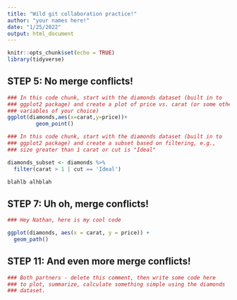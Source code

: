 ```yaml
---
title: "Wild git collaboration practice!"
author: "your names here!"
date: "1/25/2022"
output: html_document
---
```


```r
knitr::opts_chunk$set(echo = TRUE)
library(tidyverse)
```

## STEP 5: No merge conflicts!

```r
### In this code chunk, start with the diamonds dataset (built in to
### ggplot2 package) and create a plot of price vs. carat (or some other
### variables of your choice)
ggplot(diamonds,aes(x=carat,y=price))+
         geom_point()

```

```r
### In this code chunk, start with the diamonds dataset (built in to
### ggplot2 package) and create a subset based on filtering, e.g., 
### size greater than 1 carat or cut is "Ideal"

diamonds_subset <- diamonds %>%
  filter(carat > 1 | cut == 'Ideal')

blahlb alhblah 

```

## STEP 7: Uh oh, merge conflicts!

```r
### Hey Nathan, here is my cool code

ggplot(diamonds, aes(x = carat, y = price)) +
  geom_path()
```

## STEP 11: And even more merge conflicts!

```r
### Both partners - delete this comment, then write some code here
### to plot, summarize, calculate something simple using the diamonds
### dataset.


```
